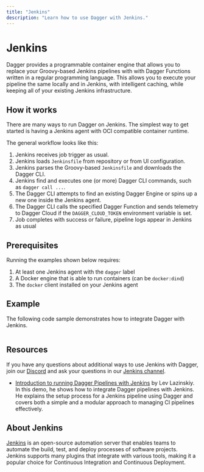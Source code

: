 ```yaml
---
title: "Jenkins"
description: "Learn how to use Dagger with Jenkins."
---
```


# Jenkins

Dagger provides a programmable container engine that allows you to replace your Groovy-based Jenkins pipelines with with Dagger Functions written in a regular programming language. This allows you to execute your pipeline the same locally and in Jenkins, with intelligent caching, while keeping all of your existing Jenkins infrastructure.

## How it works

There are many ways to run Dagger on Jenkins. The simplest way to get started is having a Jenkins agent with OCI compatible container runtime.

The general workflow looks like this:

1. Jenkins receives job trigger as usual.
1. Jenkins loads `Jenkinsfile` from repository or from UI configuration.
1. Jenkins parses the Groovy-based `Jenkinsfile` and downloads the Dagger CLI.
1. Jenkins find and executes one (or more) Dagger CLI commands, such as `dagger call ...`.
1. The Dagger CLI attempts to find an existing Dagger Engine or spins up a new one inside the Jenkins agent.
1. The Dagger CLI calls the specified Dagger Function and sends telemetry to Dagger Cloud if the `DAGGER_CLOUD_TOKEN` environment variable is set.
1. Job completes with success or failure, pipeline logs appear in Jenkins as usual

## Prerequisites

Running the examples shown below requires:

1. At least one Jenkins agent with the `dagger` label
1. A Docker engine that is able to run containers (can be `docker:dind`)
1. The `docker` client installed on your Jenkins agent

## Example

The following code sample demonstrates how to integrate Dagger with Jenkins.

```groovy title="Jenkinsfile" file=./snippets/Jenkinsfile template
```

## Resources

If you have any questions about additional ways to use Jenkins with Dagger, join our [Discord](https://discord.gg/dagger-io) and ask your questions in our [Jenkins channel](https://discord.com/channels/707636530424053791/1149487212069670974).

- [Introduction to running Dagger Pipelines with Jenkins](https://youtu.be/vuEBx_s1sgs) by Lev Lazinskiy. In this demo, he shows how to integrate Dagger pipelines with Jenkins. He explains the setup process for a Jenkins pipeline using Dagger and covers both a simple and a modular approach to managing CI pipelines effectively.

## About Jenkins

[Jenkins](https://www.jenkins.io/) is an open-source automation server that enables teams to automate the build, test, and deploy processes of software projects. Jenkins supports many plugins that integrate with various tools, making it a popular choice for Continuous Integration and Continuous Deployment.
